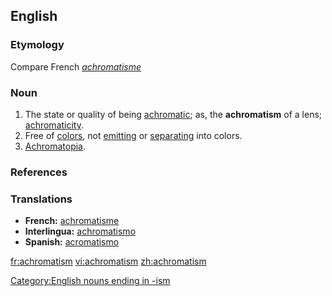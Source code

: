 ==English==

===Etymology===
Compare French ''[[achromatisme]]''

===Noun===
{{en-noun|-}}
# The state or quality of being [[achromatic]]; as, the '''achromatism''' of a lens; [[achromaticity]].
# Free of [[color]]s, not [[emit]]ting or [[separate|separating]] into colors. 
# [[achromatopia|Achromatopia]].

===References===
{{R:Webster 1913}}
{{R:Dorland 1977}}

===Translations===
*'''French:''' [[achromatisme]] 
*'''Interlingua:''' [[achromatismo]] 
*'''Spanish:''' [[acromatismo]]

[[Category:English nouns ending in -ism]]

[[fr:achromatism]]
[[vi:achromatism]]
[[zh:achromatism]]